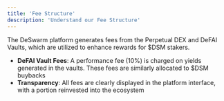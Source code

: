 ```yaml
---
title: 'Fee Structure'
description: 'Understand our Fee Structure'
---
```


The DeSwarm platform generates fees from the Perpetual DEX and DeFAI Vaults, which are utilized to enhance rewards for $DSM stakers.

- **DeFAI Vault Fees**: A performance fee (10%) is charged on yields generated in the vaults. These fees are similarly allocated to $DSM buybacks
- **Transparency**: All fees are clearly displayed in the platform interface, with a portion reinvested into the ecosystem
